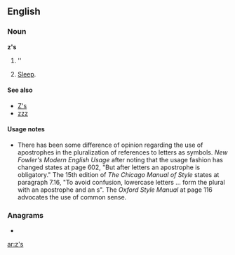 ==English==

===Noun===
'''z's'''

# ''{{plural of|[[z]]}}
# {{colloquial}} [[sleep|Sleep]].

====See also====
*[[Z's]]
*[[zzz]]

====Usage notes====
*There has been some difference of opinion regarding the use of apostrophes in the pluralization of references to letters as symbols.  ''New Fowler's Modern English Usage'' after noting that the usage fashion has changed states at page 602, "But after letters an apostrophe is obligatory."    The 15th edition of ''The Chicago Manual of Style'' states at paragraph 7.16, "To avoid confusion, lowercase letters ... form the plural with an apostrophe and an s".  The ''Oxford Style Manual'' at page 116 advocates the use of common sense.

===Anagrams===
* {{alphagram|[[SZ#English|SZ]]}} 

[[ar:z's]]